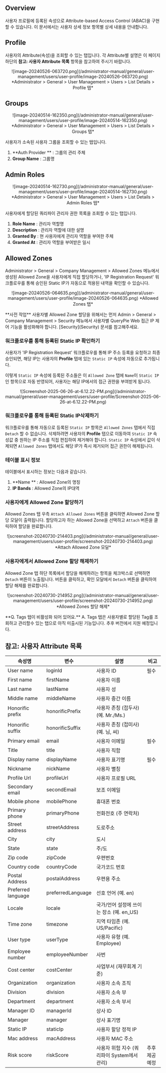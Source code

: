 
## Overview

사용자 프로필에 등록된 속성으로 Attribute-based Access Control (ABAC)을 구현할 수 있습니다. 이 문서에서는 사용자 상세 정보 항목별 상세 내용을 안내합니다.


## Profile 

사용자의 Attribute(속성)을 조회할 수 있는 탭입니다. 각 Attribute별 설명은 이 페이지 하단의  **참고: 사용자 Attribute 목록**  항목을 참고하여 주시기 바랍니다.
<p align="center">
![image-20240526-063720.png](/administrator-manual/general/user-management/users/user-profile/image-20240526-063720.png)
*Administrator &gt; General &gt; User Management &gt; Users &gt; List Details &gt; Profile 탭*
</p>

## Groups

<p align="center">
![image-20240514-162350.png](/administrator-manual/general/user-management/users/user-profile/image-20240514-162350.png)
*Administrator &gt; General &gt; User Management &gt; Users &gt; List Details &gt; Groups 탭*
</p>

사용자가 소속된 사용자 그룹을 조회할 수 있는 탭입니다.

1.  **Auth Provider ** : 그룹의 관리 주체
2.  **Group Name**  : 그룹명


## Admin Roles

<p align="center">
![image-20240514-162730.png](/administrator-manual/general/user-management/users/user-profile/image-20240514-162730.png)
*Administrator &gt; General &gt; User Management &gt; Users &gt; List Details &gt; Admin Roles 탭*
</p>

사용자에게 할당된 쿼리파이 관리자 권한 목록을 조회할 수 있는 탭입니다.

1.  **Role Name**  : 관리자 역할명
2.  **Description**  : 관리자 역할에 대한 설명
3.  **Granted By**  : 현 사용자에게 관리자 역할을 부여한 주체
4.  **Granted At**  : 관리자 역할을 부여받은 일시


## Allowed Zones

Administrator &gt; General &gt; Company Management &gt; Allowed Zones 메뉴에서 생성된 Allowed Zone을 사용자에게 직접 할당하거나, 'IP Registration Request' 워크플로우를 통해 승인된 Static IP가 자동으로 적용된 내역을 확인할 수 있습니다.
<p align="center">
![image-20240526-064635.png](/administrator-manual/general/user-management/users/user-profile/image-20240526-064635.png)
*Allowed Zones 탭*
</p>

<Callout type="important">
**사전 작업**
사용자별 Allowed Zone 할당을 위해서는 먼저 Admin &gt; General &gt; Company Management &gt; Security 메뉴에서 사용자별 QueryPie Web 접근 IP 제어 기능을 활성화해야 합니다. [Security](Security) 문서를 참고해주세요.
</Callout>

### 워크플로우를 통해 등록된 Static IP 확인하기

사용자가 'IP Registration Request' 워크플로우를 통해 IP 주소 등록을 요청하고 최종 승인되면, 해당 IP는 사용자의  **Profile**  탭에 있는 `Static IP` 속성에 자동으로 추가됩니다.

이렇게 `Static IP` 속성에 등록된 주소들은 이 `Allowed Zone` 탭에 `Name`이 `Static IP` 인 항목으로 자동 반영되어, 사용자는 해당 IP에서의 접근 권한을 부여받게 됩니다.
<p align="center">
![Screenshot-2025-06-26-at-6.12.22-PM.png](/administrator-manual/general/user-management/users/user-profile/Screenshot-2025-06-26-at-6.12.22-PM.png)
</p>

### 워크플로우를 통해 등록된 Static IP삭제하기

워크플로우를 통해 자동으로 등록된 `Static IP` 항목은 `Allowed Zones` 탭에서 직접 `Detach` 할 수 없습니다. 삭제하려면 사용자의  **Profile**  탭으로 이동하여 `Static IP` 속성값 중 원하는 IP 주소를 직접 편집하여 제거해야 합니다. `Static IP` 속성에서 값이 삭제되면 `Allowed Zones` 탭에서도 해당 IP가 즉시 제거되어 접근 권한이 해제됩니다.


### 테이블 표시 정보

테이블에서 표시하는 정보는 다음과 같습니다.

1.  **Name ** : Allowed Zone의 명칭
2.  **IP Bands**  : Allowed Zone의 IP대역

### 사용자에게 Allowed Zone 할당하기

Allowed Zones 탭 우측 `Attach Allowed Zones` 버튼을 클릭하면 Allowed Zone 할당 모달이 출력됩니다. 할당하고자 하는 Allowed Zone을 선택하고 `Attach` 버튼을 클릭하여 할당을 완료합니다.
<p align="center">
![screenshot-20240730-214403.png](/administrator-manual/general/user-management/users/user-profile/screenshot-20240730-214403.png)
*Attach Allowed Zone 모달*
</p>

### 사용자에게서 Allowed Zone 할당 해제하기

Allowed Zone 탭 하단 목록에서 할당을 해제하려는 항목을 체크박스로 선택하면 `Detach` 버튼이 노출됩니다. 버튼을 클릭하고, 확인 모달에서 `Detach` 버튼을 클릭하여 할당 해제를 완료합니다.
<p align="center">
![screenshot-20240730-214952.png](/administrator-manual/general/user-management/users/user-profile/screenshot-20240730-214952.png)
*Allowed Zones 할당 해제*
</p>

<Callout type="info">
**Q. Tags 탭이 비활성화 되어 있어요.**
A. Tags 탭은 사용자별로 할당된 Tag를 조회하고 관리할수 있는 탭으로 아직 미출시된 기능입니다. 추후 버전에서 지원 예정입니다.
</Callout>


## 참고: 사용자 Attribute 목록

|  **속성명**           |  **변수**           |  **설명**                       |  **비고**  |
| ------------------ | ----------------- | ----------------------------- | -------- |
| User name          | loginId           | 사용자 ID                        | 필수       |
| First name         | firstName         | 사용자 이름                        |          |
| Last name          | lastName          | 사용자 성                         |          |
| Middle name        | middleName        | 사용자 중간 이름                     |          |
| Honorific prefix   | honorificPrefix   | 사용자 존칭 (접두사) (예. Mr./Ms.)     |          |
| Honorific suffix   | honorificSuffix   | 사용자 존칭 (접미사) (예. 님, 씨)        |          |
| Primary email      | email             | 사용자 이메일                       | 필수       |
| Title              | title             | 사용자 직함                        |          |
| Display name       | displayName       | 사용자 표기명                       | 필수       |
| Nickname           | nickName          | 사용자 별칭                        |          |
| Profile Url        | profileUrl        | 사용자 프로필 URL                   |          |
| Secondary email    | secondEmail       | 보조 이메일                        |          |
| Mobile phone       | mobilePhone       | 휴대폰 번호                        |          |
| Primary phone      | primaryPhone      | 전화전호 (주 연락처)                  |          |
| Street address     | streetAddress     | 도로주소                          |          |
| City               | city              | 도시                            |          |
| State              | state             | 주/도                           |          |
| Zip code           | zipCode           | 우편번호                          |          |
| Country code       | countryCode       | 국가코드 번호                       |          |
| Postal Address     | postalAddress     | 우편용 주소                        |          |
| Preferred language | preferredLanguage | 선호 언어 (예. en)                 |          |
| Locale             | locale            | 국가/언어 설정에 쓰이는 장소 (예. en_US)   |          |
| Time zone          | timezone          | 지역 타임존 (예. US/Pacific)        |          |
| User type          | userType          | 사용자 유형 (예. Employee)          |          |
| Employee number    | employeeNumber    | 사번                            |          |
| Cost center        | costCenter        | 사업부서 (재무회계 기준)                |          |
| Organization       | organization      | 사용자 소속 조직                     |          |
| Division           | division          | 사용자 소속 부                      |          |
| Department         | department        | 사용자 소속 부서                     |          |
| Manager ID         | managerId         | 상사 ID                         |          |
| Manager            | manager           | 상사 표기명                        |          |
| Static IP          | staticIp          | 사용자 할당 정적 IP                  |          |
| Mac address        | macAddress        | 사용자 MAC 주소                    |          |
| Risk score         | riskScore         | 사용자 위험 지수 (쿼리파이 System에서 관리)  | 추후 제공 예정 |

